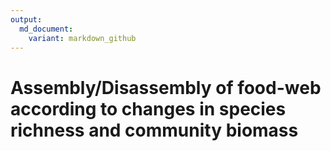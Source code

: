 ```yaml
---
output:
  md_document:
    variant: markdown_github
---
```


# Assembly/Disassembly of food-web according to changes in species richness and community biomass


